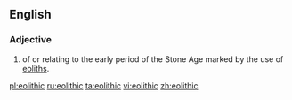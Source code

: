 ==English==

===Adjective===
{{en-adj|-}}

# {{context|archaeology|lang=en}} of or relating to the early period of the Stone Age marked by the use of [[eolith]]s.

[[pl:eolithic]]
[[ru:eolithic]]
[[ta:eolithic]]
[[vi:eolithic]]
[[zh:eolithic]]